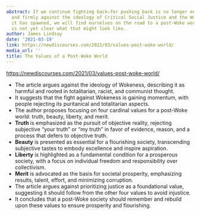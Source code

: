 ```yaml
---
abstract: If we continue fighting back—for pushing back is no longer enough—intelligently
  and firmly against the ideology of Critical Social Justice and the Woke movement
  it has spawned, we will find ourselves on the road to a post-Woke world, and it
  is not yet clear what that might look like.
author: James Lindsay
date: '2021-03-19'
link: https://newdiscourses.com/2021/03/values-post-woke-world/
media_url: ''
title: The Values of a Post-Woke World
---
```

<https://newdiscourses.com/2021/03/values-post-woke-world/>

- The article argues against the ideology of Wokeness, describing it as harmful and rooted in totalitarian, racist, and communist thought.
- It suggests that the fight against Wokeness is gaining momentum, with people rejecting its puritanical and totalitarian aspects.
- The author proposes focusing on four cardinal values for a post-Woke world: truth, beauty, liberty, and merit.
- **Truth** is emphasized as the pursuit of objective reality, rejecting subjective "your truth" or "my truth" in favor of evidence, reason, and a process that defers to objective truth.
- **Beauty** is presented as essential for a flourishing society, transcending subjective tastes to embody excellence and inspire aspiration.
- **Liberty** is highlighted as a fundamental condition for a prosperous society, with a focus on individual freedom and responsibility over collectivism.
- **Merit** is advocated as the basis for societal prosperity, emphasizing results, talent, effort, and minimizing corruption.
- The article argues against prioritizing justice as a foundational value, suggesting it should follow from the other four values to avoid injustice.
- It concludes that a post-Woke society should remember and rebuild upon these values to ensure prosperity and flourishing.
